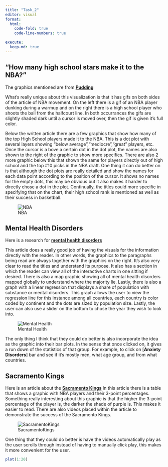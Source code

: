 ```yaml
---
title: "Task_2"
editor: visual
format:
  html:
    code-fold: true
    code-line-numbers: true

execute:
  keep-md: true
---
```


## "How many high school stars make it to the NBA?"

The graphics mentioned are from [**Pudding**](https://pudding.cool/2019/03/hype/)

What's really unique about this visualization is that it has gifs on both sides of the article of NBA movement. On the left there is a gif of an NBA player dunking during a warmup and on the right there is a high school player who shoots the ball from the halfcourt line. In both occurrances the gifs are slightly shaded dark until a cursor is moved over, then the gif is given it's full color.

Below the written article there are a few graphics that show how many of the top High School players made it to the NBA. This is a dot plot with several layers showing "below average","mediocre","great" players, etc. Once the cursor is a bove a certain dot in the dot plot, the names are also shown to the right of the graphic to show more specifics. There are also 2 more graphic below this that shown the same for players directly out of high school and the top #10 picks in the NBA draft. One thing it can do better on is that although the dot plots are really detailed and show the names for each data point according to the position of the cursor. It shows no names for the empty dots, this may be obvious but it also makes it harder to directly chose a dot in the plot. Continually, the titles could more specific in specifying that on the chart, their high school rank is mentioned as well as their success in basketball.

![NBA](mynba.png)

## Mental Health Disorders

Here is a research for [**mental health disorders**](https://ourworldindata.org/mental-health)

This article does a really good job of having the visuals for the information directly with the reader. In other words, the graphics to the paragraphs being read are always together with the graphics on the right. It's also very clear to read the titles and understand its purpose. It also has a section in which the reader can view all of the interactive charts in one sitting if desired. There is also a map graphic showing all of mental health disorders mapped globally to understand where the majority lie. Lastly, there is also a graph with a linear regression that displays a share of population with substance or mental disorders. This graph allows the user to view the regression line for this instance among all countries, each country is color coded by continent and the dots are sized by population size. Lastly, the user can also use a slider on the bottom to chose the year they wish to look into.

![Mental Health](mental_health.png)

The only thing I think that they could do better is also incorporate the idea as the graphic into their bar plots. In the sense that once clicked on, it gives a run down of the statistics of that group. For example, to click on \[**Anxiety Disorders**\] bar and see if it's mostly men, what age group, and from what countries.

## Sacramento Kings

Here is an article about the [**Sacramento Kings**](https://https://fivethirtyeight.com/features/the-sacramento-kings-offense-is-playoff-worthy/) In this article there is a table that shows a graphic with NBA players and their 3-point percentages. Something really interesting about this graphic is that the higher the 3-point percentage of the player is, the darker the shade of purple is. This makes it easier to read. There are also videos placed within the article to demonstrate the success of the Sacramento Kings.

![SacramentoKings](sac_king.png)

One thing that they could do better is have the videos automatically play as the user scrolls through instead of having to manually click play, this makes it more convenient for the user.

```r
plot(1:20)
```
